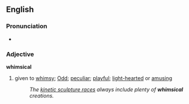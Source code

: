 ==English==
===Pronunciation===
*{{audio|en-us-whimsical.ogg|Audio (US)}}

===Adjective===
'''whimsical'''
#given to [[whimsy]]; [[Odd]]; [[peculiar]]; [[playful]]; [[light-hearted]] or [[amusing]]
#:''The [http://www.kineticsculpturerace.org/ kinetic sculpture races] always include plenty of '''whimsical''' creations.''